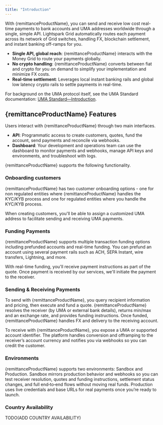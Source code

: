 ```yaml
---
title: "Introduction"
---
```


With {remittanceProductName}, you can send and receive low cost real-time payments to bank accounts and UMA addresses worldwide through a single, simple API. Lightspark Grid automatically routes each payment across its network of Grid switches, handling FX, blockchain settlement, and instant banking off-ramps for you.

- **Single API, global reach**: {remittanceProductName} interacts with the Money Grid to route your payments globally.
- **No crypto handling**: {remittanceProductName} converts between fiat and crypto for you on demand to simplify your implementation and minimize FX costs.
- **Real-time settlement**: Leverages local instant banking rails and global low latency crypto rails to settle payments in real-time.

<Note>For background on the UMA protocol itself, see the UMA Standard documentation: [UMA Standard—Introduction](https://docs.uma.me/uma-standard/introduction).</Note>

<PaymentFlow/>

## {remittanceProductName} Features
Users interact with {remittanceProductName} through two main interfaces.

- **API**: Programmatic access to create customers, quotes, fund the account, send payments and reconcile via webhooks.
- **Dashboard**: Your development and operations team can use the dashboard to monitor payments and webhooks, manage API keys and environments, and troubleshoot with logs.

{remittanceProductName} supports the following functionality.  

### Onboarding customers
{remittanceProductName} has two customer onboarding options - one for non regulated entities where {remittanceProductName} handles the KYC/KYB process and one for regulated entities where you handle the KYC/KYB process.

When creating customers, you'll be able to assign a customized UMA address to facilitate sending and receiving UMA payments.

### Funding Payments
{remittanceProductName} supports multiple transaction funding options including prefunded accounts and real-time funding. You can prefund an account using several payment rails such as ACH, SEPA Instant, wire transfers, Lightning, and more.  

With real-time funding, you'll receive payment instructions as part of the quote. Once payment is received by our services, we'll initiate the payment to the receiver. 

### Sending & Receiving Payments
To send with {remittanceProductName}, you query recipient information and pricing, then execute and fund a quote. {remittanceProductName} resolves the receiver (by UMA or external bank details), returns min/max and an exchange rate, and provides funding instructions. Once funded, {remittanceProductName} handles FX and delivery to the receiving account.

To receive with {remittanceProductName}, you expose a UMA or supported account identifier. The platform handles conversion and offramping to the receiver’s account currency and notifies you via webhooks so you can credit the customer.

### Environments
{remittanceProductName} supports two environments: Sandbox and Production. Sandbox mirrors production behavior and webhooks so you can test receiver resolution, quotes and funding instructions, settlement status changes, and full end‑to‑end flows without moving real funds. Production uses live credentials and base URLs for real payments once you’re ready to launch.

### Country Availability

TODO(ADD COUNTRY AVAILABILITY)